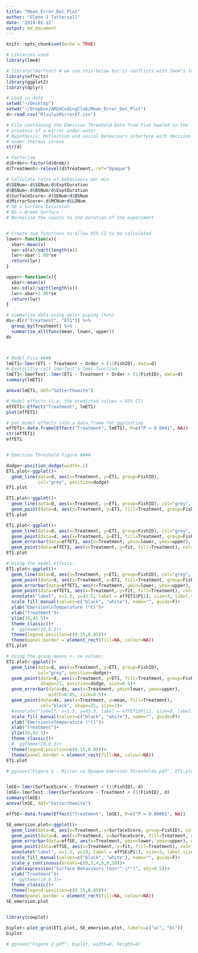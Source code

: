```yaml
---
title: "Mean_Error_Dot_Plot"
author: "Glenn J Tattersall"
date: '2019-01-12'
output: md_document
---
```


```r
knitr::opts_chunk$set(echo = TRUE)
```

```r

# Libraries used
library(lme4)

# library(lmerTest) # we use this below but it conflicts with lme4's lmer function
library(effects)
library(ggplot2)
library(dplyr)

# Load in data
setwd("~/Desktop")
setwd("~/Dropbox/ARGHCodingClub/Mean_Error_Dot_Plot")
d<-read.csv("RivulusMirrorET.csv")

# File containing the Emersion Threshold Data from fish heated in the
# presence of a mirror under-water
# Hypothesis: Reflection and social behaviours interfere with decision to leave water 
# under thermal stress
str(d)

# Factorise
d$Order<-factor(d$Order)
d$Treatment<-relevel(d$Treatment, ref="Opaque")

# Calculate rates of behaviours per min
d$SENum<-d$SENum/d$ExptDuration
d$BSNum<-d$BSNum/d$ExptDuration
d$SurfaceScore<-d$SENum+d$BSNum
d$MirrorScore<-d$MCNum+d$LDNum
# SE = Surface Excursion
# BS = Break Surface
# Normalise the counts to the duration of the experiment


# Create two functions to allow 95% CI to be calculated
lower<-function(x){
  xbar<-mean(x)
  se<-sd(x)/sqrt(length(x))
  lwr<-xbar-1.96*se
  return(lwr)
}

upper<-function(x){
  xbar<-mean(x)
  se<-sd(x)/sqrt(length(x))
  lwr<-xbar+1.96*se
  return(lwr)
}

# summarise data using dplyr piping (%>%)
ds<-d[c("Treatment", "ET1")] %>%
  group_by(Treatment) %>%
  summarise_all(funs(mean, lower, upper))
ds



# Model Fits ####
lmET1<-lmer(ET1 ~ Treatment + Order + (1|FishID), data=d)
# Explicitly call lmerTest's lmer function:
lmET1<-lmerTest::lmer(ET1 ~ Treatment + Order + (1|FishID), data=d)
summary(lmET1)

anova(lmET1, ddf="Satterthwaite")

# Model effects (i.e. the predicted values + 95% CI)
effET1<-Effect("Treatment", lmET1)
plot(effET1)

# put model effects into a data.frame for ggplotting
effET1<-data.frame(Effect("Treatment", lmET1), P=c("P = 0.0041", NA))
str(effET1)
effET1


# Emersion Threshold Figure ####

dodge<-position_dodge(width=.1)
ET1.plot<-ggplot()+
  geom_line(data=d, aes(x=Treatment, y=ET1, group=FishID), 
            col="grey", position=dodge)
ET1.plot

ET1.plot<-ggplot()+
  geom_line(data=d, aes(x=Treatment, y=ET1, group=FishID), col="grey", position=dodge)+
  geom_point(data=d, aes(x=Treatment, y=ET1, fill=Treatment, group=FishID), shape=21, position=dodge, size=0.5)
ET1.plot

ET1.plot<-ggplot()+
  geom_line(data=d, aes(x=Treatment, y=ET1, group=FishID), col="grey", position=dodge)+
  geom_point(data=d, aes(x=Treatment, y=ET1, fill=Treatment, group=FishID), shape=21, position=dodge, size=0.5)+
  geom_errorbar(data=effET1, aes(x=Treatment, ymin=lower, ymax=upper), width=0.05, size=0.5)+
  geom_point(data=effET1, aes(x=Treatment, y=fit, fill=Treatment), col="black", shape=21, size=3)
ET1.plot

# Using the model effects:
ET1.plot<-ggplot()+
  geom_line(data=d, aes(x=Treatment, y=ET1, group=FishID), col="grey", position=dodge)+
  geom_point(data=d, aes(x=Treatment, y=ET1, fill=Treatment, group=FishID), shape=21, position=dodge, size=0.5)+
  geom_errorbar(data=effET1, aes(x=Treatment, ymin=lower, ymax=upper), width=0.05, size=0.5)+
  geom_point(data=effET1, aes(x=Treatment, y=fit, fill=Treatment), col="black", shape=21, size=3)+
  annotate("label", x=1.5, y=43.5, label = effET1$P[1], size=3, label.size=NA)+
  scale_fill_manual(values=c("black", "white"), name="", guide=F)+
  ylab("Emersion\nTemperature (°C)")+
  xlab("Treatment")+
  ylim(39,43.5)+
  theme_classic()+
  #  ggtheme(10,0.3)+
  theme(legend.position=c(0.15,0.85))+
  theme(panel.border = element_rect(fill=NA, colour=NA))
ET1.plot

# Using the group means +- se values: 
ET1.plot<-ggplot()+
  geom_line(data=d, aes(x=Treatment, y=ET1, group=FishID), 
            col="grey", position=dodge)+
  geom_point(data=d, aes(x=Treatment, y=ET1, fill=Treatment, group=FishID),
             shape=21, position=dodge, size=0.5)+
  geom_errorbar(data=ds, aes(x=Treatment, ymin=lower, ymax=upper), 
                width=0.05, size=0.5)+
  geom_point(data=ds, aes(x=Treatment, y=mean, fill=Treatment), 
             col="black", shape=21, size=3)+
  #annotate("label", x=1.5, y=43.5, label = effET1$P[1], size=3, label.size=NA)+
  scale_fill_manual(values=c("black", "white"), name="", guide=F)+
  ylab("Emersion\nTemperature (°C)")+
  xlab("Treatment")+
  ylim(39,43.5)+
  theme_classic()+
  #  ggtheme(10,0.3)+
  theme(legend.position=c(0.15,0.85))+
  theme(panel.border = element_rect(fill=NA, colour=NA))
ET1.plot

# ggsave("Figure 1 - Mirror vs Opaque Emersion Thresholds.pdf", ET1.plot,  width=4, height=4)


lmSE<-lmer(SurfaceScore ~ Treatment + (1|FishID), d)
lmSE<-lmerTest::lmer(SurfaceScore ~ Treatment + (1|FishID), d)
summary(lmSE)
anova(lmSE, ddf="Satterthwaite")

effSE<-data.frame(Effect("Treatment", lmSE), P=c("P = 0.00061", NA))

SE_emersion.plot<-ggplot()+
  geom_line(data=d, aes(x=Treatment, y=SurfaceScore, group=FishID), col="grey", position=dodge)+
  geom_point(data=d, aes(x=Treatment, y=SurfaceScore, fill=Treatment, group=FishID), shape=21, position=dodge, size=0.5)+
  geom_errorbar(data=effSE, aes(x=Treatment, ymin=lower, ymax=upper), width=0.05, size=0.5)+
  geom_point(data=effSE, aes(x=Treatment, y=fit, fill=Treatment), col="black", shape=21, size=3)+
  annotate("label", x=1.5, y=10, label = effSE$P[1], size=3, label.size=NA)+
  scale_fill_manual(values=c("black", "white"), name="", guide=F)+
  scale_y_continuous(breaks=c(0,2,4,6,8,10))+
  ylab(expression("Surface Behaviours (min"^-1*")", adj=0.5))+ 
  xlab("Treatment")+
  #  ggtheme(10,0.3)+
  theme_classic()+
  theme(legend.position=c(0.15,0.85))+
  theme(panel.border = element_rect(fill=NA, colour=NA))
SE_emersion.plot


library(cowplot)

biplot<-plot_grid(ET1.plot, SE_emersion.plot, labels=c("a)", "b)"))
biplot

# ggsave("Figure 2.pdf", biplot, width=8, height=4)


```


